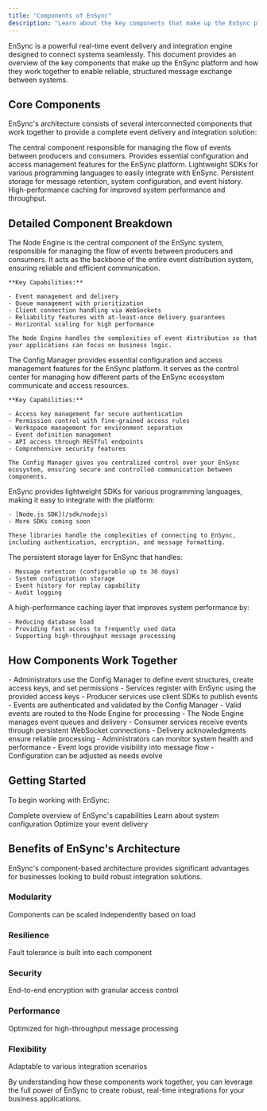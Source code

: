 ```yaml
---
title: "Components of EnSync"
description: "Learn about the key components that make up the EnSync platform and how they work together"
---
```


EnSync is a powerful real-time event delivery and integration engine designed to connect systems seamlessly. This document provides an overview of the key components that make up the EnSync platform and how they work together to enable reliable, structured message exchange between systems.

## Core Components

EnSync's architecture consists of several interconnected components that work together to provide a complete event delivery and integration solution:

<CardGroup cols={2}>
  <Card title="Node Engine" icon="server" href="/node-engine">
    The central component responsible for managing the flow of events between producers and consumers.
  </Card>
  <Card title="Config Manager" icon="gears" href="/config-manager">
    Provides essential configuration and access management features for the EnSync platform.
  </Card>
  <Card title="Client Libraries" icon="code" href="/sdks">
    Lightweight SDKs for various programming languages to easily integrate with EnSync.
  </Card>
  <Card title="Database Layer" icon="database">
    Persistent storage for message retention, system configuration, and event history.
  </Card>
  <Card title="Cache Layer" icon="bolt">
    High-performance caching for improved system performance and throughput.
  </Card>
</CardGroup>

## Detailed Component Breakdown

<AccordionGroup>
  <Accordion icon="server" title="Node Engine">
    The Node Engine is the central component of the EnSync system, responsible for managing the flow of events between producers and consumers. It acts as the backbone of the entire event distribution system, ensuring reliable and efficient communication.

    **Key Capabilities:**

    - Event management and delivery
    - Queue management with prioritization
    - Client connection handling via WebSockets
    - Reliability features with at-least-once delivery guarantees
    - Horizontal scaling for high performance

    The Node Engine handles the complexities of event distribution so that your applications can focus on business logic.
  </Accordion>
  
  <Accordion icon="gears" title="Config Manager">
    The Config Manager provides essential configuration and access management features for the EnSync platform. It serves as the control center for managing how different parts of the EnSync ecosystem communicate and access resources.

    **Key Capabilities:**

    - Access key management for secure authentication
    - Permission control with fine-grained access rules
    - Workspace management for environment separation
    - Event definition management
    - API access through RESTful endpoints
    - Comprehensive security features

    The Config Manager gives you centralized control over your EnSync ecosystem, ensuring secure and controlled communication between components.
  </Accordion>

  <Accordion icon="code" title="Client Libraries (SDKs)">
    EnSync provides lightweight SDKs for various programming languages, making it easy to integrate with the platform:

    - [Node.js SDK](/sdk/nodejs)
    - More SDKs coming soon

    These libraries handle the complexities of connecting to EnSync, including authentication, encryption, and message formatting.
  </Accordion>

  <Accordion icon="database" title="Database Layer">
    The persistent storage layer for EnSync that handles:

    - Message retention (configurable up to 30 days)
    - System configuration storage
    - Event history for replay capability
    - Audit logging
  </Accordion>

  <Accordion icon="bolt" title="Cache Layer">
    A high-performance caching layer that improves system performance by:

    - Reducing database load
    - Providing fast access to frequently used data
    - Supporting high-throughput message processing
  </Accordion>
</AccordionGroup>

## How Components Work Together

<Steps>
  <Step title="Configuration Phase">
    - Administrators use the Config Manager to define event structures, create access keys, and set permissions
    - Services register with EnSync using the provided access keys
  </Step>
  
  <Step title="Event Publishing">
    - Producer services use client SDKs to publish events
    - Events are authenticated and validated by the Config Manager
    - Valid events are routed to the Node Engine for processing
  </Step>
  
  <Step title="Event Delivery">
    - The Node Engine manages event queues and delivery
    - Consumer services receive events through persistent WebSocket connections
    - Delivery acknowledgments ensure reliable processing
  </Step>
  
  <Step title="Monitoring and Management">
    - Administrators can monitor system health and performance
    - Event logs provide visibility into message flow
    - Configuration can be adjusted as needs evolve
  </Step>
</Steps>

## Getting Started

To begin working with EnSync:

<CardGroup cols={3}>
  <Card title="Introduction" icon="book-open" href="/">
    Complete overview of EnSync's capabilities
  </Card>
  <Card title="Config Manager" icon="gears" href="/config-manager">
    Learn about system configuration
  </Card>
  <Card title="Node Engine" icon="server" href="/node-engine">
    Optimize your event delivery
  </Card>
</CardGroup>

## Benefits of EnSync's Architecture

<Note>
EnSync's component-based architecture provides significant advantages for businesses looking to build robust integration solutions.
</Note>

<div className="grid grid-cols-1 md:grid-cols-2 gap-4">
  <div className="p-4 border rounded-lg">
    <h3 className="font-bold">Modularity</h3>
    <p>Components can be scaled independently based on load</p>
  </div>
  <div className="p-4 border rounded-lg">
    <h3 className="font-bold">Resilience</h3>
    <p>Fault tolerance is built into each component</p>
  </div>
  <div className="p-4 border rounded-lg">
    <h3 className="font-bold">Security</h3>
    <p>End-to-end encryption with granular access control</p>
  </div>
  <div className="p-4 border rounded-lg">
    <h3 className="font-bold">Performance</h3>
    <p>Optimized for high-throughput message processing</p>
  </div>
  <div className="p-4 border rounded-lg">
    <h3 className="font-bold">Flexibility</h3>
    <p>Adaptable to various integration scenarios</p>
  </div>
</div>

By understanding how these components work together, you can leverage the full power of EnSync to create robust, real-time integrations for your business applications.
